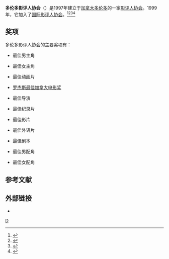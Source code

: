 '''多伦多影评人协会'''（{{lang-en|'''Toronto Film Critics Association'''}}）是1997年建立于[[加拿大|加拿大]][[多伦多|多伦多]]的一家[[電影評論|影评人协会]]。1999年，它加入了[[國際影評人協會|国际影评人协会]]。<ref>{{cite web |url=http://ent.sina.com.cn/m/f/2013-12-20/18334065420.shtml |title=《醉乡民谣》逆袭多伦多影评人协会奖 |accessdate=2013 |publisher=新浪网 |work= |language=zh-hans |archive-date=2014-04-07 |archive-url=https://web.archive.org/web/20140407080847/http://ent.sina.com.cn/m/f/2013-12-20/18334065420.shtml |dead-url=no }}</ref><ref>{{cite web |url=http://ent.163.com/12/1220/07/8J5D9SG5000300B1.html |title=多伦多影评人协会奖公布 《大师》获最佳影片 |accessdate=2012 |publisher=网易 |work= |language=zh-hans |archive-url=https://web.archive.org/web/20140407085806/http://ent.163.com/12/1220/07/8J5D9SG5000300B1.html |archive-date=2014-04-07 |dead-url=yes }}</ref><ref>{{cite web |url=http://ent.sina.com.cn/m/f/2010-12-16/14433179018.shtml |title=多伦多影评人协会奖揭晓 《社交网战》大满贯 |accessdate=2010 |publisher=新浪网 |work= |language=zh-hans |archive-date=2014-03-24 |archive-url=https://web.archive.org/web/20140324053357/http://ent.sina.com.cn/m/f/2010-12-16/14433179018.shtml |dead-url=no }}</ref><ref>{{cite web|url=http://www.022net.com/2012/12-19/446044293350874.html|title=多伦多影评人协会奖揭晓 《大师》获最佳影片|accessdate=2012|publisher=人民网|work=|language=zh-hans|deadurl=yes|archiveurl=https://web.archive.org/web/20160304194546/http://www.022net.com/2012/12-19/446044293350874.html|archivedate=2016-03-04}}</ref>

== 奖项 ==
多伦多影评人协会的主要奖项有：

*最佳男主角

*最佳女主角

*最佳动画片

*[[罗杰斯最佳加拿大电影奖|罗杰斯最佳加拿大电影奖]]

*最佳导演

*最佳纪录片

*最佳影片 

*最佳外语片

*最佳剧本

*最佳男配角

*最佳女配角

==参考文献==
{{reflist}}

==外部链接==
*{{Official website|1= http://www.torontofilmcritics.com}}

{{多伦多影评人协会奖}}

[[Category:多伦多文化|D]]